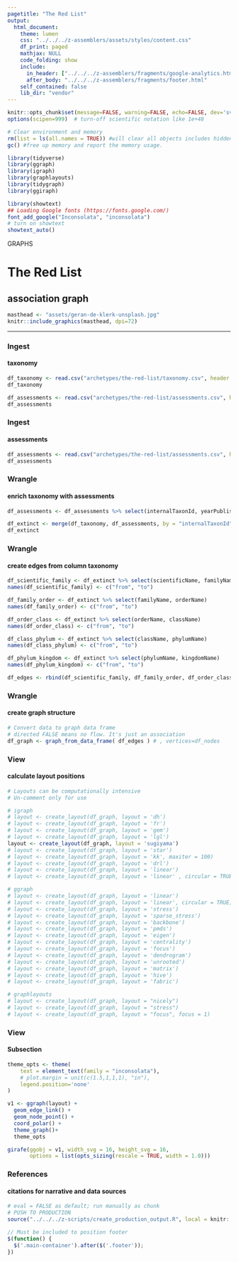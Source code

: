 ```yaml
---
pagetitle: "The Red List"
output:
  html_document:
    theme: lumen
    css: "../../../z-assemblers/assets/styles/content.css"
    df_print: paged
    mathjax: NULL
    code_folding: show
    include:
      in_header: ["../../../z-assemblers/fragments/google-analytics.html", "../../../z-assemblers/fragments/header.html"]
      after_body: "../../../z-assemblers/fragments/footer.html"
    self_contained: false
    lib_dir: "vendor"
---
```


```r

knitr::opts_chunk$set(message=FALSE, warning=FALSE, echo=FALSE, dev='svg')
options(scipen=999)  # turn-off scientific notation like 1e+48

# Clear environment and memory
rm(list = ls(all.names = TRUE)) #will clear all objects includes hidden objects.
gc() #free up memory and report the memory usage.

library(tidyverse)
library(ggraph)
library(igraph)
library(graphlayouts)
library(tidygraph)
library(ggiraph)

library(showtext)
## Loading Google fonts (https://fonts.google.com/)
font_add_google("Inconsolata", "inconsolata")
# turn on showtext
showtext_auto()


```

<div class="activity">
GRAPHS
</div>

# The Red List
## association graph


```r

masthead <- "assets/geran-de-klerk-unsplash.jpg"
knitr::include_graphics(masthead, dpi=72)

```

***

### Ingest
#### taxonomy

```r

df_taxonomy <- read.csv("archetypes/the-red-list/taxonomy.csv", header = TRUE, stringsAsFactors = FALSE)
df_taxonomy

df_assessments <- read.csv("archetypes/the-red-list/assessments.csv", header = TRUE, stringsAsFactors = FALSE)
df_assessments

```


### Ingest
#### assessments


```r

df_assessments <- read.csv("archetypes/the-red-list/assessments.csv", header = TRUE, stringsAsFactors = FALSE)
df_assessments

```


### Wrangle
#### enrich taxonomy with assessments


```r

df_assessments <- df_assessments %>% select(internalTaxonId, yearPublished, rationale, habitat, threats, population, range, useTrade)

df_extinct <- merge(df_taxonomy, df_assessments, by = "internalTaxonId")
df_extinct

```


### Wrangle
#### create edges from column taxonomy


```r

df_scientific_family <- df_extinct %>% select(scientificName, familyName)
names(df_scientific_family) <- c("from", "to")

df_family_order <- df_extinct %>% select(familyName, orderName)
names(df_family_order) <- c("from", "to")

df_order_class <- df_extinct %>% select(orderName, className)
names(df_order_class) <- c("from", "to")

df_class_phylum <- df_extinct %>% select(className, phylumName)
names(df_class_phylum) <- c("from", "to")

df_phylum_kingdom <- df_extinct %>% select(phylumName, kingdomName)
names(df_phylum_kingdom) <- c("from", "to")

df_edges <- rbind(df_scientific_family, df_family_order, df_order_class, df_class_phylum, df_phylum_kingdom)

```


### Wrangle
#### create graph structure 


```r

# Convert data to graph data frame
# directed FALSE means no flow. It's just an association
df_graph <- graph_from_data_frame( df_edges ) # , vertices=df_nodes

```


### View
#### calculate layout positions


```r

# Layouts can be computationally intensive
# Un-comment only for use

# igraph
# layout <- create_layout(df_graph, layout = 'dh')
# layout <- create_layout(df_graph, layout = 'fr')
# layout <- create_layout(df_graph, layout = 'gem')
# layout <- create_layout(df_graph, layout = 'lgl')
layout <- create_layout(df_graph, layout = 'sugiyama')
# layout <- create_layout(df_graph, layout = 'star')
# layout <- create_layout(df_graph, layout = 'kk', maxiter = 100)
# layout <- create_layout(df_graph, layout = 'drl')
# layout <- create_layout(df_graph, layout = 'linear')
# layout <- create_layout(df_graph, layout = 'linear' , circular = TRUE)

# ggraph
# layout <- create_layout(df_graph, layout = 'linear')
# layout <- create_layout(df_graph, layout = 'linear', circular = TRUE)
# layout <- create_layout(df_graph, layout = 'stress')
# layout <- create_layout(df_graph, layout = 'sparse_stress')
# layout <- create_layout(df_graph, layout = 'backbone')
# layout <- create_layout(df_graph, layout = 'pmds')
# layout <- create_layout(df_graph, layout = 'eigen')
# layout <- create_layout(df_graph, layout = 'centrality')
# layout <- create_layout(df_graph, layout = 'focus')
# layout <- create_layout(df_graph, layout = 'dendrogram')
# layout <- create_layout(df_graph, layout = 'unrooted')
# layout <- create_layout(df_graph, layout = 'matrix')
# layout <- create_layout(df_graph, layout = 'hive')
# layout <- create_layout(df_graph, layout = 'fabric')

# graphlayouts
# layout <- create_layout(df_graph, layout = "nicely")
# layout <- create_layout(df_graph, layout = "stress")
# layout <- create_layout(df_graph, layout = "focus", focus = 1)

```


### View
#### Subsection


```r

theme_opts <- theme(
    text = element_text(family = "inconsolata"), 
    # plot.margin = unit(c(1.5,1,1,1), "in"),
    legend.position='none'
)

v1 <- ggraph(layout) + 
  geom_edge_link() +
  geom_node_point() +
  coord_polar() +
  theme_graph()+
  theme_opts

girafe(ggobj = v1, width_svg = 16, height_svg = 16,
       options = list(opts_sizing(rescale = TRUE, width = 1.0)))


```


### References
#### citations for narrative and data sources


```r

# eval = FALSE as default; run manually as chunk
# PUSH TO PRODUCTION
source("../../../z-scripts/create_production_output.R", local = knitr::knit_global())

```


```js

// Must be included to position footer
$(function() {
  $('.main-container').after($('.footer'));
})

```


